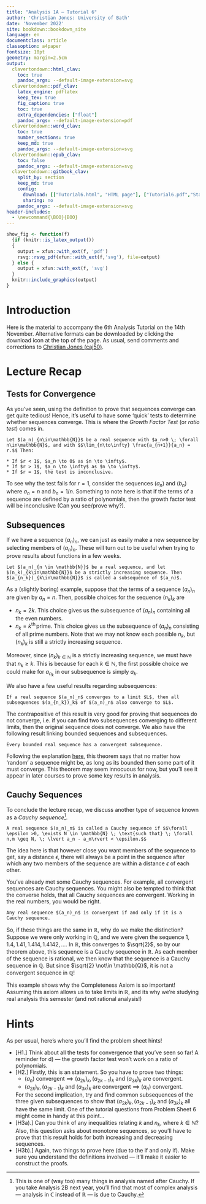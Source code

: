 ```yaml
---
title: "Analysis 1A — Tutorial 6"
author: 'Christian Jones: University of Bath'
date: 'November 2022'
site: bookdown::bookdown_site
language: en
documentclass: article
classoption: a4paper
fontsize: 10pt
geometry: margin=2.5cm
output:
  clavertondown::html_clav:
    toc: true
    pandoc_args: --default-image-extension=svg
  clavertondown::pdf_clav:
    latex_engine: pdflatex
    keep_tex: true
    fig_caption: true
    toc: true
    extra_dependencies: ["float"]
    pandoc_args: --default-image-extension=pdf
  clavertondown::word_clav:
    toc: true
    number_sections: true
    keep_md: true
    pandoc_args: --default-image-extension=svg
  clavertondown::epub_clav:
    toc: false
    pandoc_args: --default-image-extension=svg
  clavertondown::gitbook_clav:
    split_by: section
    keep_md: true
    config:
      download: [["Tutorial6.html", "HTML page"], ["Tutorial6.pdf","Standard print PDF"], ["Tutorial6Clear.pdf","Clear print PDF"], ["Tutorial6Large.pdf","Large print PDF"], ["Tutorial6.docx","Accessible Word document"], ["Tutorial6.epub","Accessible EPub book" ]]
      sharing: no
    pandoc_args: --default-image-extension=svg
header-includes:
  - \newcommand{\BOO}{BOO}
---
```

<!-- This is needed since I am working with svg files from mathcha.io. It converts the graphics files to something that can be used in the pdf files. Code taken from https://stackoverflow.com/questions/50165404/how-to-make-a-pdf-using-bookdown-including-svg-images/56044642#56044642 -->
```r
show_fig <- function(f)
  {if (knitr::is_latex_output())
  {
    output = xfun::with_ext(f, 'pdf')
    rsvg::rsvg_pdf(xfun::with_ext(f,'svg'), file=output)
  } else {
    output = xfun::with_ext(f, 'svg')
  }
  knitr::include_graphics(output)
}
```
\newpage
\pagenumbering{arabic}

# Introduction {-}
Here is the material to accompany the 6th Analysis Tutorial on the 14th November. Alternative formats can be downloaded by clicking the download icon at the top of the page. As usual, send comments and corrections to [Christian Jones (caj50)](mailto:caj50@bath.ac.uk).

# Lecture Recap

## Tests for Convergence
As you've seen, using the definition to prove that sequences converge can get quite tedious! Hence, it's useful to have some 'quick' tests to determine whether sequences converge. This is where the *Growth Factor Test* (or *ratio test*) comes in.

```theorem
Let $(a_n)_{n\in\mathbb{N}}$ be a real sequence with $a_n>0 \; \forall n\in\mathbb{N}$, and with $$\lim_{n\to\infty} \frac{a_{n+1}}{a_n} = r.$$ Then:
  
* If $r < 1$, $a_n \to 0$ as $n \to \infty$.
* If $r > 1$, $a_n \to \infty$ as $n \to \infty$.
* If $r = 1$, the test is inconclusive.

```

To see why the test fails for $r = 1$, consider the sequences $(a_n)$ and $(b_n)$ where $a_n = n$ and $b_n = 1/n$. Something to note here is that if the terms of a sequence are defined by a ratio of polynomials, then the growth factor test will be inconclusive (Can you see/prove why?).

## Subsequences
If we have a sequence $(a_n)_{n}$, we can just as easily make a new sequence by selecting members of $(a_n)_{n}$. These will turn out to be useful when trying to prove results about functions in a few weeks.

```definition
Let $(a_n)_{n \in \mathbb{N}}$ be a real sequence, and let $(n_k)_{k\in\mathbb{N}}$ be a strictly increasing sequence. Then $(a_{n_k})_{k\in\mathbb{N}}$ is called a subsequence of $(a_n)$.
```
As a (slightly boring) example, suppose that the terms of a sequence $(a_n)_n$ are given by $a_n = n$. Then, possible choices for the sequence $(n_k)_k$ are

* $n_k = 2k$. This choice gives us the subsequence of $(a_n)_n$ containing all the even numbers.
* $n_k = k^{\text{th}}\, \text{prime}$. This choice gives us the subsequence of $(a_n)_n$ consisting of all prime numbers. Note that we may not know each possible $n_k$, but $(n_k)_k$ is still a strictly increasing sequence.

Moreover, since $(n_k)_{k\in\mathbb{N}}$ is a strictly increasing sequence, we must have that $n_k \geq k$. This is because for each $k \in \mathbb{N}$, the first possible choice we could make for $a_{n_k}$ in our subsequence is simply $a_k$.

We also have a few useful results regarding subsequences:
```proposition
If a real sequence $(a_n)_n$ converges to a limit $L$, then all subsequences $(a_{n_k})_k$ of $(a_n)_n$ also converge to $L$.
```
The contrapositive of this result is very good for proving that sequences do not converge, i.e. if you can find two subsequences converging to different limits, then the original sequence does not converge. We also have the following result linking bounded sequences and subsequences.

```theorem
Every bounded real sequence has a convergent subsequence.
```
Following the explanation [here](https://math.libretexts.org/Bookshelves/Analysis/Book%3A_Real_Analysis_(Boman_and_Rogers)/07%3A_Intermediate_and_Extreme_Values/7.03%3A_The_Bolzano-Weierstrass_Theorem), this theorem says that no matter how 'random' a sequence might be, as long as its bounded then some part of it must converge. This theorem may seem innocuous for now, but you'll see it appear in later courses to prove some key results in analysis.

## Cauchy Sequences
To conclude the lecture recap, we discuss another type of sequence known as a *Cauchy sequence*[^1].

```definition
A real sequence $(a_n)_n$ is called a Cauchy sequence if $$\forall \epsilon >0, \exists N \in \mathbb{N} \; \text{such that} \; \forall n,m \geq N, \; \lvert a_n - a_m\rvert < \epsilon.$$
```
The idea here is that however close you want members of the sequence to get, say a distance $\epsilon$, there will always be a point in the sequence after which any two members of the sequence are within a distance $\epsilon$ of each other. 

You've already met some Cauchy sequences. For example, all convergent sequences are Cauchy sequences. You might also be tempted to think that the converse holds, that all Cauchy sequences are convergent. Working in the real numbers, you would be right.

```theorem
Any real sequence $(a_n)_n$ is convergent if and only if it is a Cauchy sequence.
```
So, if these things are the same in $\mathbb{R}$, why do we make the distinction? Suppose we were only working in $\mathbb{Q}$, and we were given the sequence $1,1.4,1.41,1.414,1.4142,\ldots$. In $\mathbb{R}$, this converges to $\sqrt{2}$, so by our theorem above, this sequence is a Cauchy sequence in $\mathbb{R}$. As each member of the sequence is rational, we then know that the sequence is a Cauchy sequence in $\mathbb{Q}$. But since $\sqrt{2} \not\in \mathbb{Q}$, it is not a convergent sequence in $\mathbb{Q}$!

This example shows why the Completeness Axiom is so important! Assuming this axiom allows us to take limits in $\mathbb{R}$, and its why we're studying real analysis this semester (and not rational analysis!)

[^1]:This is one of (way too) many things in analysis named after Cauchy. If you take Analysis 2B next year, you'll find that most of complex analysis — analysis in $\mathbb{C}$ instead of $\mathbb{R}$ — is due to Cauchy.

# Hints
As per usual, here's where you'll find the problem sheet hints!

* [H1.] Think about all the tests for convergence that you've seen so far! A reminder for d) — the growth factor test won't work on a ratio of polynomials.
* [H2.] Firstly, this is an \emph{if and only if} statement. So you have to prove two things:
     * $(a_n)$ convergent $\implies$ $(a_{2k})_k, (a_{2k-1})_k$ and $(a_{3k})_k$ are convergent.
     * $(a_{2k})_k, (a_{2k-1})_k$ and $(a_{3k})_k$ are convergent $\implies$ $(a_n)$ convergent.
     
  For the second implication, try and find common subsequences of the three given subsequences to show that $(a_{2k})_k, (a_{2k-1})_k$ and $(a_{3k})_k$ all have the same limit. One of the tutorial questions from Problem Sheet 6 might come in handy at this point...
* [H3a).] Can you think of any inequalities relating $k$ and $n_k$, where $k \in \mathbb{N}$? Also, this question asks about monotone sequences, so you'll have to prove that this result holds for both increasing and decreasing sequences.
* [H3b).] Again, two things to prove here (due to the if and only if). Make sure you understand the definitions involved — it'll make it easier to construct the proofs.
